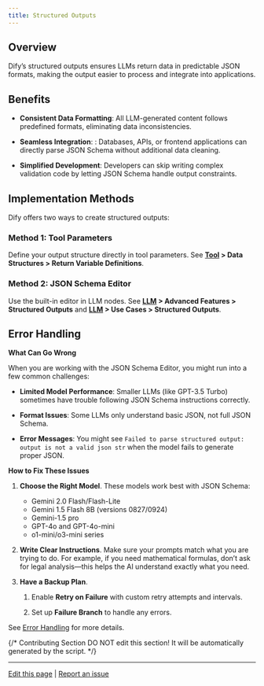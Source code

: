 ```yaml
---
title: Structured Outputs
---
```


## Overview

Dify’s structured outputs ensures LLMs return data in predictable JSON formats, making the output easier to process and integrate into applications.

## Benefits

- **Consistent Data Formatting**: All LLM-generated content follows predefined formats, eliminating data inconsistencies.

- **Seamless Integration**: : Databases, APIs, or frontend applications can directly parse JSON Schema without additional data cleaning.

- **Simplified Development**: Developers can skip writing complex validation code by letting JSON Schema handle output constraints.

## Implementation Methods

Dify offers two ways to create structured outputs:

### Method 1: Tool Parameters

Define your output structure directly in tool parameters. See **[Tool](https://docs.dify.ai/plugins/schema-definition/tool) > Data Structures > Return Variable Definitions**.

### Method 2: JSON Schema Editor

Use the built-in editor in LLM nodes. See **[LLM](https://docs.dify.ai/guides/workflow/node/llm) > Advanced Features > Structured Outputs** and **[LLM](https://docs.dify.ai/guides/workflow/node/llm) > Use Cases > Structured Outputs**.

## Error Handling

**What Can Go Wrong**

When you are working with the JSON Schema Editor, you might run into a few common challenges:

- **Limited Model Performance**: Smaller LLMs (like GPT-3.5 Turbo) sometimes have trouble following JSON Schema instructions correctly.

- **Format Issues**: Some LLMs only understand basic JSON, not full JSON Schema.

- **Error Messages**: You might see `Failed to parse structured output: output is not a valid json str` when the model fails to generate proper JSON.

**How to Fix These Issues**

1.  **Choose the Right Model**. These models work best with JSON Schema:
    - Gemini 2.0 Flash/Flash-Lite
    - Gemini 1.5 Flash 8B (versions 0827/0924)
    - Gemini-1.5 pro
    - GPT-4o and GPT-4o-mini
    - o1-mini/o3-mini series

2.  **Write Clear Instructions**. Make sure your prompts match what you are trying to do. For example, if you need mathematical formulas, don’t ask for legal analysis—this helps the AI understand exactly what you need.

3.  **Have a Backup Plan**.

    1. Enable **Retry on Failure** with custom retry attempts and intervals.

    2. Set up **Failure Branch** to handle any errors.

See [Error Handling](https://docs.dify.ai/guides/workflow/error-handling) for more details.

{/*
Contributing Section
DO NOT edit this section!
It will be automatically generated by the script.
*/}

---

[Edit this page](https://github.com/langgenius/dify-docs/edit/main/en/guides/workflow/structured-outputs.mdx) | [Report an issue](https://github.com/langgenius/dify-docs/issues/new?template=docs.yml)

